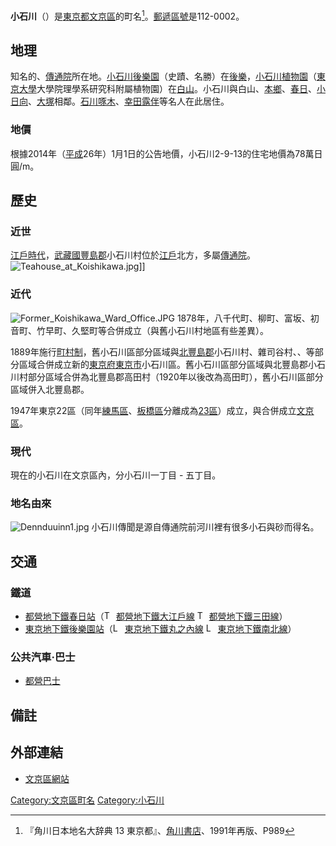 {{Pathnav|日本|東京都|文京區|frame=1}}
{{Infobox Settlement
|official_name = 小石川
|native_name =
|settlement_type = [[町|町]]
|image_skyline = Koishikawastreets.JPG
|imagesize = 250px
|image_caption =
|image_flag =
|image_seal =
| image_map =
| map_caption =
|subdivision_type = [[國家|國家]]
|subdivision_name = [[File:Flag_of_Japan.svg|border]] [[日本|日本]]
|subdivision_type1 = [[都道府縣|都道府縣]]
|subdivision_name1 = [[File:Flag_of_Tokyo_Prefecture.svg|25px]] [[東京都|東京都]]
|subdivision_type2 = [[東京都區部|特別區]]
|subdivision_name2 = [[File:Flag_of_Bunkyo,_Tokyo.svg|25px]] [[文京區|文京區]]
|subdivision_type3 = [[地域|地域]]
|subdivision_name3 = 小石川地域
|established_title =
|established_date =
|government_type =
|leader_title =
|leader_name =
|area_magnitude =
|area_total_sq_mi =
|area_total_km2 = 0.859
|area_land_sq_mi =
|area_land_km2 =
|area_urban_sq_mi =
|area_urban_km2 =
|area_metro_km2 =
|area_metro_sq_mi =
|population_as_of= 2013年7月1日
|population_footnotes =
|population_total = 21235<ref>[http://www.city.bunkyo.lg.jp/var/rev0/0060/5167/chocho2507.pdf 文京区人口統計資料]{{dead link|date=2017年12月 |bot=InternetArchiveBot |fix-attempted=yes }}</ref>
|population_urban =
|population_metro =
|population_density_sq_mi =
|population_density_km2 = 24720.61
| timezone = [[日本標準時間|JST]]
| utc_offset = +9
|timezone_DST =
|utc_offset_DST =
|latd=|latm=|lats=|latNS=
|longd=|longm=|longs=|longEW=
|elevation_footnotes=
|elevation_m =
|elevation_ft =
|postal_code_type = [[郵遞區號|郵遞區號]]
|postal_code = 112-0002
|area_code =
|website =
|footnotes =
}}
'''小石川'''（{{jpn|j=小石川|hg=こいしかわ|rm=Koishikawa|f=y}}）是[[東京都|東京都]][[文京區|文京區]]的町名<ref name="kado">『角川日本地名大辞典 13 東京都』、[[角川書店|角川書店]]、1991年再版、P989</ref>。[[郵遞區號|郵遞區號]]是112-0002。

== 地理 ==
知名的{{link-ja|源覺寺 (文京區)|源覚寺 (文京区)|源覺寺}}、[[傳通院|傳通院]]所在地。[[小石川後樂園|小石川後樂園]]（史蹟、名勝）在[[後樂|後樂]]，[[東京大學大學院理學系研究科附屬植物園|小石川植物園]]（[[東京大學|東京大學]]大學院理學系研究科附屬植物園）在[[白山_(文京區)|白山]]。小石川與白山、[[本鄉_(文京區)|本鄉]]、[[春日_(文京區)|春日]]、[[小日向|小日向]]、[[大塚_(文京區)|大塚]]相鄰。[[石川啄木|石川啄木]]、[[幸田露伴|幸田露伴]]等名人在此居住。

=== 地價 ===
根據2014年（[[平成|平成]]26年）1月1日的公告地價，小石川2-9-13的住宅地價為78萬日圓/m{{sup|2}}。

== 歷史 ==
=== 近世 ===
[[江戶時代|江戶時代]]，[[武藏國|武藏國]][[豐島郡_(武藏國)|豐島郡]]小石川村位於[[江戶|江戶]]北方，多屬[[傳通院|傳通院]]{{link-ja|寺領|寺社領}}。
[[File:Teahouse_at_Koishikawa.jpg|thumb]]]]
=== 近代 ===
[[File:Former_Koishikawa_Ward_Office.JPG|thumb]]
1878年，八千代町、柳町、富坂、初音町、竹早町、久堅町等合併成立{{link-ja|小石川區|小石川区}}（與舊小石川村地區有些差異）。

1889年施行[[町村制|町村制]]，舊小石川區部分區域與[[北豐島郡|北豐島郡]]小石川村、雜司谷村、{{link-ja|巢鴨村|西巣鴨町}}、{{link-ja|高田町 (東京府)|高田町 (東京府)|高田村}}等部分區域合併成立新的[[東京府|東京府]][[東京市|東京市]]小石川區。舊小石川區部分區域與北豐島郡小石川村部分區域合併為北豐島郡高田村（1920年以後改為高田町），舊小石川區部分區域併入北豐島郡{{link-ja|巢鴨町|巣鴨町}}。

1947年東京22區（同年[[練馬區|練馬區]]、[[板橋區_(日本)|板橋區]]分離成為[[東京特別區|23區]]）成立，與{{link-ja|本鄉區|本郷区}}合併成立[[文京區|文京區]]。

=== 現代 ===
現在的小石川在文京區內，分小石川一丁目 - 五丁目。

=== 地名由來 ===
[[File:Dennduuinn1.jpg|thumb]]
小石川傳聞是源自傳通院前河川裡有很多小石與砂而得名。
== 交通 ==
=== 鐵道 ===
* [[都營地下鐵|都營地下鐵]][[春日站_(東京都)|春日站]]（[[File:Toei_Oedo_line_symbol.svg|15px]] [[都營地下鐵大江戶線|都營地下鐵大江戶線]] [[File:Toei_Mita_line_symbol.svg|15px]] [[都營地下鐵三田線|都營地下鐵三田線]]）
* [[東京地下鐵|東京地下鐵]][[後樂園站|後樂園站]]（[[File:Logo_of_Tokyo_Metro_Marunouchi_Line.svg|15px]] [[東京地下鐵丸之內線|東京地下鐵丸之內線]] [[File:Logo_of_Tokyo_Metro_Namboku_Line.svg|15px]] [[東京地下鐵南北線|東京地下鐵南北線]]）
=== 公共汽車·巴士 ===
* [[都營巴士|都營巴士]]

== 備註 ==
{{Reflist}}

== 外部連結 ==
* [http://www.city.bunkyo.lg.jp/index.html 文京區網站] {{Wayback|url=http://www.city.bunkyo.lg.jp/index.html |date=20130814084243 }}

{{文京區的町名}}
{{DEFAULTSORT:Kishikawa}}
[[Category:文京區町名|Category:文京區町名]]
[[Category:小石川|Category:小石川]]